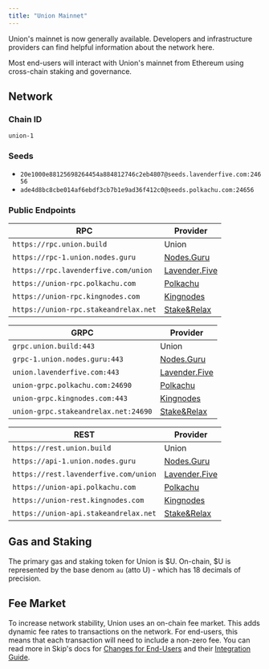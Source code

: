 ```yaml
---
title: "Union Mainnet"
---
```


Union's mainnet is now generally available. Developers and infrastructure providers can find helpful information about the network here.

Most end-users will interact with Union's mainnet from Ethereum using cross-chain staking and governance.


## Network

### Chain ID

`union-1`

### Seeds

- `20e1000e88125698264454a884812746c2eb4807@seeds.lavenderfive.com:24656`
- `ade4d8bc8cbe014af6ebdf3cb7b1e9ad36f412c0@seeds.polkachu.com:24656`

### Public Endpoints

| RPC                                   | Provider                                  |
| ------------------------------------  | ----------------------------------------- |
| `https://rpc.union.build`             | Union                                     |
| `https://rpc-1.union.nodes.guru`      | [Nodes.Guru](https://nodes.guru)          |
| `https://rpc.lavenderfive.com/union`  | [Lavender.Five](https://lavenderfive.com) |
| `https://union-rpc.polkachu.com`      | [Polkachu](https://polkachu.com)          |
| `https://union-rpc.kingnodes.com`     | [Kingnodes](https://kingnodes.com)        |
| `https://union-rpc.stakeandrelax.net` | [Stake&Relax](https://stakeandrelax.net)  |

| GRPC                                 | Provider                                  |
| ----------------------------------   | ----------------------------------------- |
| `grpc.union.build:443`               | Union                                     |
| `grpc-1.union.nodes.guru:443`        | [Nodes.Guru](https://nodes.guru)          |
| `union.lavenderfive.com:443`         | [Lavender.Five](https://lavenderfive.com) |
| `union-grpc.polkachu.com:24690`      | [Polkachu](https://polkachu.com)          |
| `union-grpc.kingnodes.com:443`       | [Kingnodes](https://kingnodes.com)        |
| `union-grpc.stakeandrelax.net:24690` | [Stake&Relax](https://stakeandrelax.net)  |

| REST                                  | Provider                                  |
| ------------------------------------- | ----------------------------------------- |
| `https://rest.union.build`            | Union                                     |
| `https://api-1.union.nodes.guru`      | [Nodes.Guru](https://nodes.guru)          |
| `https://rest.lavenderfive.com/union` | [Lavender.Five](https://lavenderfive.com) |
| `https://union-api.polkachu.com`      | [Polkachu](https://polkachu.com)          |
| `https://union-rest.kingnodes.com`    | [Kingnodes](https://kingnodes.com)        |
| `https://union-api.stakeandrelax.net` | [Stake&Relax](https://stakeandrelax.net)  |

## Gas and Staking

The primary gas and staking token for Union is \$U. On-chain, \$U is represented by the base denom `au` (atto U) - which has 18 decimals of precision.

## Fee Market

To increase network stability, Union uses an on-chain fee market. This adds dynamic fee rates to transactions on the network. For end-users, this means that each transaction will need to include a non-zero fee. You can read more in Skip's docs for [Changes for End-Users](https://github.com/skip-mev/feemarket/blob/f1f216e15aa6bcc05075a7079496764820a0f545/docs/UPGRADING.md#changes-for-end-users) and their [Integration Guide](https://github.com/skip-mev/feemarket/blob/f1f216e15aa6bcc05075a7079496764820a0f545/docs/INTEGRATIONS.md).

